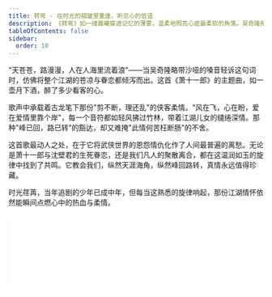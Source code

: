 ```yaml
---
title: 转弯 - 在时光的褶皱里重逢，听见心的低语
description: 《转弯》如一缕晨曦穿透记忆的薄雾，温柔地照亮心底最柔软的角落。吴奇隆用低吟浅唱勾勒出人生旅途中的每一次回转与抉择，仿佛在耳边轻语：所有的曲折，都是命运安排的重逢。旋律如风，拂过岁月的河床，带着淡淡的忧伤与希望的微光，令人不自觉沉醉其中。这首歌不仅是音乐，更是一段情感的旅程，它让人想起那些曾经擦肩而过的背影、未曾说出口的告别，以及藏在时光深处的一句“你还好吗？”每一个音符都似旧日信笺，唤起心中久违的悸动。听《转弯》，如同重返青春的某个黄昏，阳光斜照，心事泛黄，却依旧温暖如初。
tableOfContents: false
sidebar:
  order: 10
---
```


"天苍苍，路漫漫，人在人海里流着浪"——当吴奇隆略带沙哑的嗓音轻诉这句词时，仿佛将整个江湖的苍凉与眷恋都倾泻而出。这首《萧十一郎》的主题曲，如一壶月下酒，醉了多少看客的心。

歌声中承载着古龙笔下那份"剪不断，理还乱"的侠客柔情。"风在飞，心在盼，爱在爱情里靠个岸"，每一个音符都如轻风拂过竹林，带着江湖儿女的缱绻深情。那种"峰已回，路已转"的豁达，却又难掩"此情何苦枉断肠"的不舍。

这首歌最动人之处，在于它将武侠世界的恩怨情仇化作了人间最普遍的离愁。无论是萧十一郎与沈壁君的生死眷恋，还是我们凡人的聚散离合，都在这温润如玉的旋律中找到了共鸣。它教会我们，纵然天涯海角，纵然峰回路转，真情永远值得珍藏。

时光荏苒，当年追剧的少年已成中年，但每当这熟悉的旋律响起，那份江湖情怀依然能瞬间点燃心中的热血与柔情。

<iframe class="bili-video" src="//player.bilibili.com/player.html?isOutside=true&aid=114778571870729&bvid=BV16xgQzXE6Z&cid=30797335766&p=1" scrolling="no" border="0" frameborder="no" framespacing="0" allowfullscreen="true"></iframe>